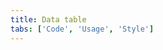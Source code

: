 ```yaml
---
title: Data table
tabs: ['Code', 'Usage', 'Style']
---
```


<ComponentCode
    name="Data table"
    component="data-table-v2" 
    variation="data-table-v2"
    codepen="MOEagV"
    hasReactVersion
    hasAngularVersion
    >
</ComponentCode>
<ComponentCode
    name="Expandable data table"
    component="data-table-v2" 
    variation="data-table-v2--expandable"
    codepen="gXGabM"
    hasReactVersion
    hasAngularVersion
    >
</ComponentCode>
<ComponentCode
    name="Data table with pagination"
    component="data-table-v2" 
    variation="data-table-v2--with-pager"
    codepen="pdWjva"
    hasReactVersion
    >
</ComponentCode>
<ComponentCode
    name="Small data table"
    component="data-table-v2" 
    variation="data-table-v2--small"
    codepen="aVLvzX"
    hasReactVersion
    >
</ComponentCode>
<ComponentCode
    name="Toolbar"
    component="toolbar" 
    variation="toolbar"
    codepen="yPzYNK"
    hasReactVersion
    >
</ComponentCode>
<ComponentDocs component="data-table-v2"></ComponentDocs>
